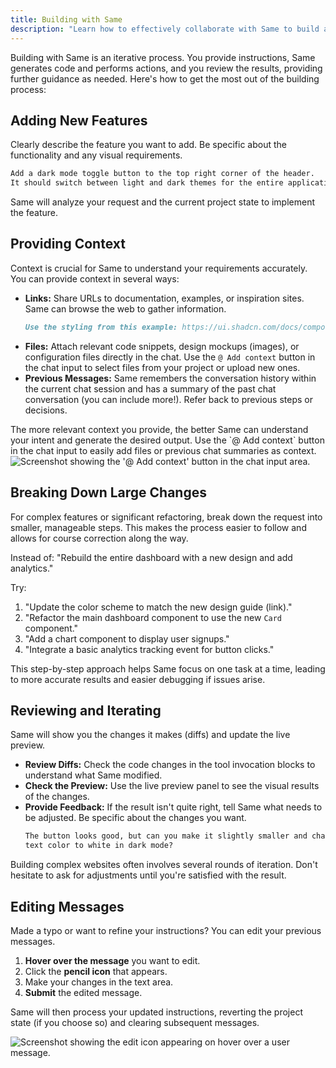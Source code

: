 ```yaml
---
title: Building with Same
description: "Learn how to effectively collaborate with Same to build and iterate on your projects."
---
```


Building with Same is an iterative process. You provide instructions, Same generates code and performs actions, and you review the results, providing further guidance as needed. Here's how to get the most out of the building process:

## Adding New Features

Clearly describe the feature you want to add. Be specific about the functionality and any visual requirements.

```md
Add a dark mode toggle button to the top right corner of the header.
It should switch between light and dark themes for the entire application.
```

Same will analyze your request and the current project state to implement the feature.

## Providing Context

Context is crucial for Same to understand your requirements accurately. You can provide context in several ways:

- **Links:** Share URLs to documentation, examples, or inspiration sites. Same can browse the web to gather information.
  ```md
  Use the styling from this example: https://ui.shadcn.com/docs/components/button
  ```
- **Files:** Attach relevant code snippets, design mockups (images), or configuration files directly in the chat. Use the `@ Add context` button in the chat input to select files from your project or upload new ones.
- **Previous Messages:** Same remembers the conversation history within the current chat session and has a summary of the past chat conversation (you can include more!). Refer back to previous steps or decisions.

<Tip>
  The more relevant context you provide, the better Same can understand your
  intent and generate the desired output. Use the `@ Add context` button in the
  chat input to easily add files or previous chat summaries as context.
</Tip>

<Frame caption="Use the '@ Add context' button to include files or summaries in your prompt.">
  <img
    src="/images/add-context.png"
    alt="Screenshot showing the '@ Add context' button in the chat input area."
  />
</Frame>

## Breaking Down Large Changes

For complex features or significant refactoring, break down the request into smaller, manageable steps. This makes the process easier to follow and allows for course correction along the way.

Instead of: "Rebuild the entire dashboard with a new design and add analytics."

Try:

1.  "Update the color scheme to match the new design guide (link)."
2.  "Refactor the main dashboard component to use the new `Card` component."
3.  "Add a chart component to display user signups."
4.  "Integrate a basic analytics tracking event for button clicks."

This step-by-step approach helps Same focus on one task at a time, leading to more accurate results and easier debugging if issues arise.

## Reviewing and Iterating

Same will show you the changes it makes (diffs) and update the live preview.

- **Review Diffs:** Check the code changes in the tool invocation blocks to understand what Same modified.
- **Check the Preview:** Use the live preview panel to see the visual results of the changes.
- **Provide Feedback:** If the result isn't quite right, tell Same what needs to be adjusted. Be specific about the changes you want.
  ```md
  The button looks good, but can you make it slightly smaller and change the
  text color to white in dark mode?
  ```

Building complex websites often involves several rounds of iteration. Don't hesitate to ask for adjustments until you're satisfied with the result.

## Editing Messages

Made a typo or want to refine your instructions? You can edit your previous messages.

1.  **Hover over the message** you want to edit.
2.  Click the **pencil icon** that appears.
3.  Make your changes in the text area.
4.  **Submit** the edited message.

Same will then process your updated instructions, reverting the project state (if you choose so) and clearing subsequent messages.

<Frame caption="Click the pencil icon on hover to edit a previous message.">
  <img
    src="/images/edit-message.png"
    alt="Screenshot showing the edit icon appearing on hover over a user message."
  />
</Frame>

